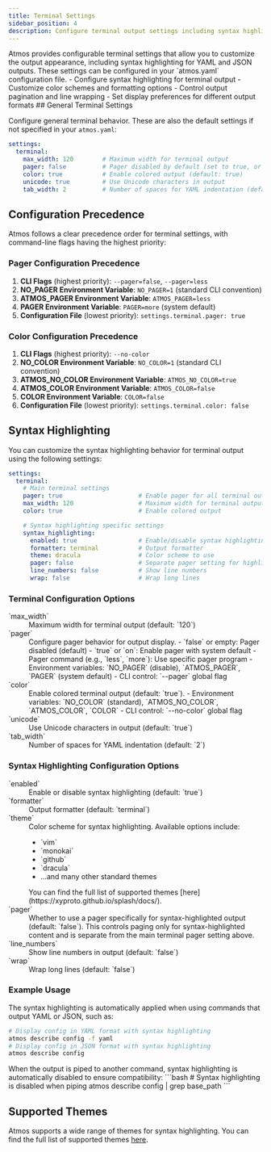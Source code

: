 ```yaml
---
title: Terminal Settings
sidebar_position: 4
description: Configure terminal output settings including syntax highlighting
---
```



<Intro>
Atmos provides configurable terminal settings that allow you to customize the output appearance, including syntax highlighting for YAML and JSON outputs. These settings can be configured in your `atmos.yaml` configuration file.
</Intro>

<KeyPoints>
- Configure syntax highlighting for terminal output
- Customize color schemes and formatting options
- Control output pagination and line wrapping
- Set display preferences for different output formats
</KeyPoints>
## General Terminal Settings

Configure general terminal behavior. These are also the default settings if not specified in your `atmos.yaml`:

```yaml
settings:
  terminal:
    max_width: 120        # Maximum width for terminal output
    pager: false          # Pager disabled by default (set to true, or pager name like 'less' to enable)
    color: true           # Enable colored output (default: true)
    unicode: true         # Use Unicode characters in output
    tab_width: 2          # Number of spaces for YAML indentation (default: 2)
```

## Configuration Precedence

Atmos follows a clear precedence order for terminal settings, with command-line flags having the highest priority:

### Pager Configuration Precedence
1. **CLI Flags** (highest priority): `--pager=false`, `--pager=less`
2. **NO_PAGER Environment Variable**: `NO_PAGER=1` (standard CLI convention)
3. **ATMOS_PAGER Environment Variable**: `ATMOS_PAGER=less`
4. **PAGER Environment Variable**: `PAGER=more` (system default)
5. **Configuration File** (lowest priority): `settings.terminal.pager: true`

### Color Configuration Precedence
1. **CLI Flags** (highest priority): `--no-color`
2. **NO_COLOR Environment Variable**: `NO_COLOR=1` (standard CLI convention)
3. **ATMOS_NO_COLOR Environment Variable**: `ATMOS_NO_COLOR=true`
4. **ATMOS_COLOR Environment Variable**: `ATMOS_COLOR=false`
5. **COLOR Environment Variable**: `COLOR=false`
6. **Configuration File** (lowest priority): `settings.terminal.color: false`

## Syntax Highlighting

You can customize the syntax highlighting behavior for terminal output using the following settings:

```yaml
settings:
  terminal:
    # Main terminal settings
    pager: true                     # Enable pager for all terminal output
    max_width: 120                  # Maximum width for terminal output
    color: true                     # Enable colored output

    # Syntax highlighting specific settings
    syntax_highlighting:
      enabled: true                 # Enable/disable syntax highlighting
      formatter: terminal           # Output formatter
      theme: dracula                # Color scheme to use
      pager: false                  # Separate pager setting for highlighted content
      line_numbers: false           # Show line numbers
      wrap: false                   # Wrap long lines
```

### Terminal Configuration Options

<dl>
  <dt>`max_width`</dt>
  <dd>Maximum width for terminal output (default: `120`)</dd>

  <dt>`pager`</dt>
  <dd>
    Configure pager behavior for output display.
    - `false` or empty: Pager disabled (default)
    - `true` or `on`: Enable pager with system default
    - Pager command (e.g., `less`, `more`): Use specific pager program
    - Environment variables: `NO_PAGER` (disable), `ATMOS_PAGER`, `PAGER` (system default)
    - CLI control: `--pager` global flag
  </dd>

  <dt>`color`</dt>
  <dd>
    Enable colored terminal output (default: `true`).
    - Environment variables: `NO_COLOR` (standard), `ATMOS_NO_COLOR`, `ATMOS_COLOR`, `COLOR`
    - CLI control: `--no-color` global flag
  </dd>

  <dt>`unicode`</dt>
  <dd>Use Unicode characters in output (default: `true`)</dd>

  <dt>`tab_width`</dt>
  <dd>Number of spaces for YAML indentation (default: `2`)</dd>
</dl>

### Syntax Highlighting Configuration Options

<dl>
  <dt>`enabled`</dt>
  <dd>Enable or disable syntax highlighting (default: `true`)</dd>

  <dt>`formatter`</dt>
  <dd>Output formatter (default: `terminal`)</dd>

  <dt>`theme`</dt>
  <dd>
    Color scheme for syntax highlighting. Available options include:
    <ul>
      <li>`vim`</li>
      <li>`monokai`</li>
      <li>`github`</li>
      <li>`dracula`</li>
      <li>...and many other standard themes</li>
    </ul>
    You can find the full list of supported themes [here](https://xyproto.github.io/splash/docs/).
  </dd>

  <dt>`pager`</dt>
  <dd>Whether to use a pager specifically for syntax-highlighted output (default: `false`). This controls paging only for syntax-highlighted content and is separate from the main terminal pager setting above.</dd>
  <dt>`line_numbers`</dt>
  <dd>Show line numbers in output (default: `false`)</dd>

  <dt>`wrap`</dt>
  <dd>Wrap long lines (default: `false`)</dd>
</dl>

### Example Usage

The syntax highlighting is automatically applied when using commands that output YAML or JSON, such as:

```bash
# Display config in YAML format with syntax highlighting
atmos describe config -f yaml
# Display config in JSON format with syntax highlighting
atmos describe config
```

<Note>
When the output is piped to another command, syntax highlighting is automatically disabled to ensure compatibility:
```bash
# Syntax highlighting is disabled when piping
atmos describe config | grep base_path
```
</Note>

## Supported Themes

Atmos supports a wide range of themes for syntax highlighting. You can find the full list of supported themes [here](https://xyproto.github.io/splash/docs/).
